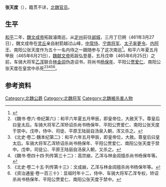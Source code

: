 '''张天度'''（{{bd|？||465年|catIdx=B步}}），籍贯不详，[[北魏|北魏]][[官员|官员]]。

==生平==
[[和平_(北魏)|和平]]二年，[[魏文成帝|魏文成帝]]拓跋濬南巡，从[[定州|定州]]前往[[邺城|邺城]]，三月丁巳朔（461年3月27日），魏文成帝在[[灵丘|灵丘]]亲自射箭越过山峰，[[中常侍|中常侍]]、[[宁南将军|宁南将军]]、[[太子率更令|太子率更令]]、[[内阿干|内阿干]]、南阳公张天度作为五十一名内侍之一跟随参与了这次南巡<ref name=autogenerated1>{{Citation| last=| first=| author-link=山西省考古研究所、灵丘县文物局| year=1997年| title=《山西灵丘北魏文成帝〈南巡碑〉》| periodical=《文物》| volume=| issue=12期| pages=70-79| url=http://www.cnki.com.cn/Article/CJFDTOTAL-WENW199712011.htm| doi=| oclc=| accessdate=2020-08-28| archive-date=2019-07-25| archive-url=https://web.archive.org/web/20190725155706/http://www.cnki.com.cn/Article/CJFDTOTAL-WENW199712011.htm| dead-url=no}}</ref>。和平六年夏五月甲辰（465年6月21日），[[魏献文帝|魏献文帝]]拓跋弘登基，五月戊申（465年6月25日）之前，车骑大将军[[乙浑|乙浑]]联合[[林金闾|林金闾]]伪造诏书，将尚书[[杨保年|杨保年]]、平阳公[[贾爱仁|贾爱仁]]、南阳公张天度在皇宫中杀死<ref>《魏书·卷六·帝纪第六》：和平六年夏五月甲辰，即皇帝位，大赦天下。尊皇后曰皇太后。车骑大将军乙浑矫诏杀尚书杨保年、平阳公贾爱仁、南阳公张天度于禁中。戊申，侍中、司徒、平原王陆丽自汤泉入朝，浑又杀之。</ref><ref>《北史·卷二·魏本纪第二》：和平六年五月甲辰，即皇帝位，大赦。尊皇后曰皇太后。车骑大将军乙浑矫诏杀尚书杨保年、平阳公贾爱仁、南阳公张天度于禁中。戊申，司徒公、平原王陆丽自汤泉入朝，又杀之。</ref><ref>《魏书·卷四十四·列传第三十二》：高宗崩，乙浑与林金闾擅杀尚书杨保年等。</ref><ref>《北史·卷二十五·列传第十三》：文成崩，乙浑与林金闾擅杀尚书杨保年等。</ref><ref>《资治通鉴·卷一百三十》：显祖时年十二，侍中、车骑大将军乙浑专权，矫诏杀尚书杨保年、平阳公贾爱仁、南阳公张天度于禁中。</ref>。

==参考资料==
{{reflist}}

[[Category:北魏公爵|Category:北魏公爵]]
[[Category:北魏将军|Category:北魏将军]]
[[Category:北魏被杀害人物|Category:北魏被杀害人物]]